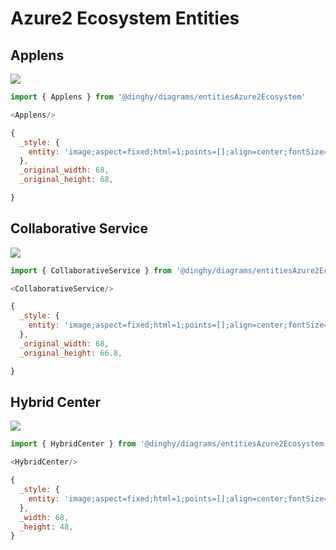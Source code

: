 
# Azure2 Ecosystem Entities


## Applens

<Tabs>
  <TabItem value="Preview">

![](./applens.png#drawio)

  </TabItem>
  <TabItem value="Usage">
    
```js
import { Applens } from '@dinghy/diagrams/entitiesAzure2Ecosystem'

<Applens/>
```

  </TabItem>
  <TabItem value="Definition">
    
```js
{
  _style: {
    entity: 'image;aspect=fixed;html=1;points=[];align=center;fontSize=12;image=img/lib/azure2/azure_ecosystem/Applens.svg;strokeColor=none;',
  },
  _original_width: 68,
  _original_height: 68,

}
```

  </TabItem>
</Tabs>


## Collaborative Service

<Tabs>
  <TabItem value="Preview">

![](./collaborative-service.png#drawio)

  </TabItem>
  <TabItem value="Usage">
    
```js
import { CollaborativeService } from '@dinghy/diagrams/entitiesAzure2Ecosystem'

<CollaborativeService/>
```

  </TabItem>
  <TabItem value="Definition">
    
```js
{
  _style: {
    entity: 'image;aspect=fixed;html=1;points=[];align=center;fontSize=12;image=img/lib/azure2/azure_ecosystem/Collaborative_Service.svg;strokeColor=none;',
  },
  _original_width: 68,
  _original_height: 66.8,

}
```

  </TabItem>
</Tabs>


## Hybrid Center

<Tabs>
  <TabItem value="Preview">

![](./hybrid-center.png#drawio)

  </TabItem>
  <TabItem value="Usage">
    
```js
import { HybridCenter } from '@dinghy/diagrams/entitiesAzure2Ecosystem'

<HybridCenter/>
```

  </TabItem>
  <TabItem value="Definition">
    
```js
{
  _style: {
    entity: 'image;aspect=fixed;html=1;points=[];align=center;fontSize=12;image=img/lib/azure2/azure_ecosystem/Azure_Hybrid_Center.svg;strokeColor=none;',
  },
  _width: 68,
  _height: 48,
}
```

  </TabItem>
</Tabs>

